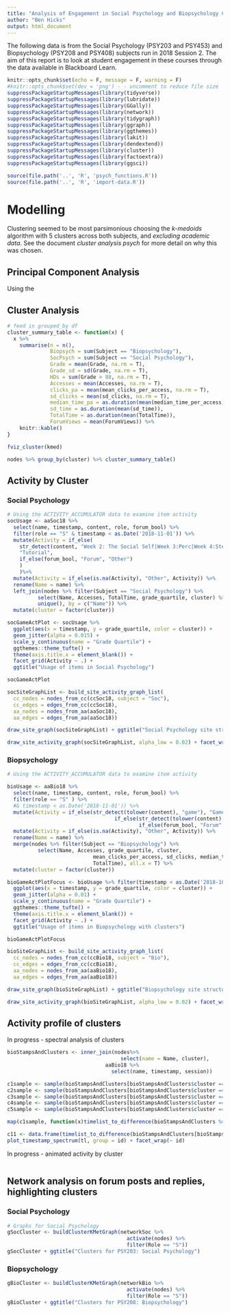 ---
title: "Analysis of Engagement in Social Psychology and Biopsychology Courses - Clustering"
author: "Ben Hicks"
output: html_document
---

The following data is from the Social Psychology (PSY203 and PSY453) and Biopsychology (PSY208 and PSY408) subjects run in 2018 Session 2. The aim of this report is to look at student engagement in these courses through the data available in Blackboard Learn. 

```{r setup, include=FALSE}
knitr::opts_chunk$set(echo = F, message = F, warning = F)
#knitr::opts_chunk$set(dev = 'png') - - uncomment to reduce file size
suppressPackageStartupMessages(library(tidyverse))
suppressPackageStartupMessages(library(lubridate))
suppressPackageStartupMessages(library(GGally))
suppressPackageStartupMessages(library(network))
suppressPackageStartupMessages(library(tidygraph))
suppressPackageStartupMessages(library(ggraph))
suppressPackageStartupMessages(library(ggthemes))
suppressPackageStartupMessages(library(lakit))
suppressPackageStartupMessages(library(dendextend))
suppressPackageStartupMessages(library(cluster))
suppressPackageStartupMessages(library(factoextra))
suppressPackageStartupMessages(library(ggsci))
```

``` {r importing, cache=TRUE}
source(file.path('..', 'R', 'psych_functions.R'))
source(file.path('..', 'R', 'import-data.R'))
```


# Modelling

Clustering seemed to be most parsimonious choosing the *k-medoids* algorithm with 5 clusters across both subjects, and *excluding academic data*. See the document *cluster analysis psych* for more detail on why this was chosen.

## Principal Component Analysis

Using the 

## Cluster Analysis


``` {r modelling_setup}
# feed in grouped_by df
cluster_summary_table <- function(x) {
  x %>%
    summarise(n = n(), 
              Biopsych = sum(Subject == "Biopsychology"),
              SocPsych = sum(Subject == "Social Psychology"),
              Grade = mean(Grade, na.rm = T),
              Grade_sd = sd(Grade, na.rm = T),
              HDs = sum(Grade > 80, na.rm = T),
              Accesses = mean(Accesses, na.rm = T),
              clicks_pa = mean(mean_clicks_per_access, na.rm = T),
              sd_clicks = mean(sd_clicks, na.rm = T),
              median_time_pa = as.duration(mean(median_time_per_access)),
              sd_time = as.duration(mean(sd_time)),
              TotalTime = as.duration(mean(TotalTime)),
              ForumViews = mean(ForumViews)) %>% 
    knitr::kable()
}

fviz_cluster(kmed)

nodes %>% group_by(cluster) %>% cluster_summary_table()

```

## Activity by Cluster

### Social Psychology

``` {r social_psych_usage, cache = TRUE}
# Using the ACTIVITY_ACCUMULATOR data to examine item activity
socUsage <- aaSoc18 %>%
  select(name, timestamp, content, role, forum_bool) %>%
  filter(role == "S" & timestamp < as.Date('2018-11-01')) %>%
  mutate(Activity = if_else(
    str_detect(content, "Week 2: The Social Self|Week 3:Perc|Week 4:Stereo|Week 5:Att|Week 6:Conf|Week 10:Att|Week 11:Help|Applied Social"), 
    "Tutorial",
    if_else(forum_bool, "Forum", "Other")
    )
    )%>%
  mutate(Activity = if_else(is.na(Activity), "Other", Activity)) %>%
  rename(Name = name) %>% 
  left_join(nodes %>% filter(Subject == "Social Psychology") %>% 
          select(Name, Accesses, TotalTime, grade_quartile, cluster) %>% 
          unique(), by = c("Name")) %>% 
  mutate(cluster = factor(cluster))

socGameActPlot <- socUsage %>% 
  ggplot(aes(x = timestamp, y = grade_quartile, color = cluster)) +
  geom_jitter(alpha = 0.015) +
  scale_y_continuous(name = "Grade Quartile") +
  ggthemes::theme_tufte() + 
  theme(axis.title.x = element_blank()) + 
  facet_grid(Activity ~ .) +
  ggtitle("Usage of items in Social Psychology")

socGameActPlot
```




``` {r soc_site_nav, cache = T}
socSiteGraphList <- build_site_activity_graph_list(
  cc_nodes = nodes_from_cc(ccSoc18, subject = "Soc"),
  cc_edges = edges_from_cc(ccSoc18),
  aa_nodes = nodes_from_aa(aaSoc18),
  aa_edges = edges_from_aa(aaSoc18))

draw_site_graph(socSiteGraphList) + ggtitle("Social Psychology site structure")

draw_site_activity_graph(socSiteGraphList, alpha_low = 0.02) + facet_wrap(~ cluster) + ggtitle("Social Psychology activity by cluster")
```

\newpage

### Biopsychology

``` {r biopsych_usage, cache = TRUE}
# Using the ACTIVITY_ACCUMULATOR data to examine item activity

bioUsage <- aaBio18 %>%
  select(name, timestamp, content, role, forum_bool) %>%
  filter(role == "S" ) %>%
  #& timestamp < as.Date('2018-11-01')) %>%
  mutate(Activity = if_else(str_detect(tolower(content), "game"), "Game",
                                   if_else(str_detect(tolower(content), "in the lab"), "In the lab",
                                           if_else(forum_bool, "Forum", "Other")))) %>%
  mutate(Activity = if_else(is.na(Activity), "Other", Activity)) %>%
  rename(Name = name) %>%
  merge(nodes %>% filter(Subject == "Biopsychology") %>%  
          select(Name, Accesses, grade_quartile, cluster, 
                            mean_clicks_per_access, sd_clicks, median_time_per_access, sd_time,
                            TotalTime), all.x = T) %>% 
  mutate(cluster = factor(cluster))

bioGameActPlotFocus <- bioUsage %>% filter(timestamp < as.Date('2018-10-15')) %>%
  ggplot(aes(x = timestamp, y = grade_quartile, color = cluster)) +
  geom_jitter(alpha = 0.01) +
  scale_y_continuous(name = "Grade Quartile") +
  ggthemes::theme_tufte() + 
  theme(axis.title.x = element_blank()) + 
  facet_grid(Activity ~ .) +
  ggtitle("Usage of items in Biopsychology with clusters")

bioGameActPlotFocus
```

``` {r bio_site_nav, cache = T}
bioSiteGraphList <- build_site_activity_graph_list(
  cc_nodes = nodes_from_cc(ccBio18, subject = "Bio"),
  cc_edges = edges_from_cc(ccBio18),
  aa_nodes = nodes_from_aa(aaBio18),
  aa_edges = edges_from_aa(aaBio18))

draw_site_graph(bioSiteGraphList) + ggtitle("Biopsychology site structure")

draw_site_activity_graph(bioSiteGraphList, alpha_low = 0.02) + facet_wrap(~ cluster) + ggtitle("Biopsychology activity by cluster")
```

\newpage

## Activity profile of clusters

In progress - spectral analysis of clusters

``` {r spectral_analysis_of_timestamps, eval = F}
bioStampsAndClusters <- inner_join(nodes%>% 
                                     select(name = Name, cluster),
                                aaBio18 %>% 
                                  select(name, timestamp, session))

c1sample <- sample(bioStampsAndClusters[bioStampsAndClusters$cluster == 1,]$name, 5)
c2sample <- sample(bioStampsAndClusters[bioStampsAndClusters$cluster == 2,]$name, 5)
c3sample <- sample(bioStampsAndClusters[bioStampsAndClusters$cluster == 3,]$name, 5)
c4sample <- sample(bioStampsAndClusters[bioStampsAndClusters$cluster == 4,]$name, 5)
c5sample <- sample(bioStampsAndClusters[bioStampsAndClusters$cluster == 5,]$name, 5)

map(c1sample, function(x)timelist_to_difference(bioStampsAndClusters %>% filter(name == x)))

c11 <- data.frame(timelist_to_difference(bioStampsAndClusters[bioStampsAndClusters$name == c1sample[[1]], ]))
plot_timestamp_spectrum(tl, group = id) + facet_wrap(~ id)
```

In progress - animated activity by cluster

``` {r animated_activity_of_clusters, eval = F}
```

\newpage

## Network analysis on forum posts and replies, highlighting clusters

### Social Psychology

``` {r fig.height = 4}
# Graphs for Social Psychology 
gSocCluster <- buildClusterKMetGraph(networkSoc %>% 
                                       activate(nodes) %>% 
                                       filter(Role == "S"))
gSocCluster + ggtitle("Clusters for PSY203: Social Psychology")
```

\newpage

### Biopsychology

``` {r fig.height = 4}
gBioCluster <- buildClusterKMetGraph(networkBio %>% 
                                       activate(nodes) %>% 
                                       filter(Role == "S"))
gBioCluster + ggtitle("Clusters for PSY208: Biopsychology")
```

